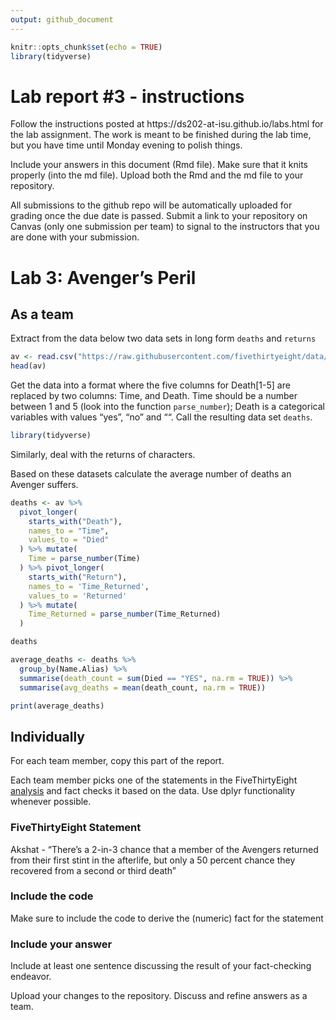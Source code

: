 ```yaml
---
output: github_document
---
```


<!-- README.md is generated from README.Rmd. Please edit the README.Rmd file -->


```r
knitr::opts_chunk$set(echo = TRUE)
library(tidyverse)
```

# Lab report #3 - instructions

Follow the instructions posted at https://ds202-at-isu.github.io/labs.html for the lab assignment. The work is meant to be finished during the lab time, but you have time until Monday evening to polish things.

Include your answers in this document (Rmd file). Make sure that it knits properly (into the md file). Upload both the Rmd and the md file to your repository.  

All submissions to the github repo will be automatically uploaded for grading once the due date is passed.
Submit a link to your repository on Canvas (only one submission per team) to signal to the instructors that you are done with your submission.

# Lab 3: Avenger's Peril

## As a team

Extract from the data below two data sets in long form `deaths` and `returns`

```r
av <- read.csv("https://raw.githubusercontent.com/fivethirtyeight/data/master/avengers/avengers.csv", stringsAsFactors = FALSE)
head(av)
```

Get the data into a format where the five columns for Death[1-5] are replaced by two columns: Time, and Death. Time should be a number between 1 and 5 (look into the function `parse_number`); Death is a categorical variables with values "yes", "no" and "". Call the resulting data set `deaths`. 
```r
library(tidyverse)
```


Similarly, deal with the returns of characters.

Based on these datasets calculate the average number of deaths an Avenger suffers. 

```r
deaths <- av %>% 
  pivot_longer(
    starts_with("Death"),
    names_to = "Time",
    values_to = "Died"
  ) %>% mutate(
    Time = parse_number(Time)
  ) %>% pivot_longer(
    starts_with("Return"),
    names_to = 'Time_Returned',
    values_to = 'Returned'
  ) %>% mutate(
    Time_Returned = parse_number(Time_Returned)
  )

deaths

```

```r
average_deaths <- deaths %>%
  group_by(Name.Alias) %>% 
  summarise(death_count = sum(Died == "YES", na.rm = TRUE)) %>%
  summarise(avg_deaths = mean(death_count, na.rm = TRUE))

print(average_deaths)
```


## Individually

For each team member, copy this part of the report. 

Each team member picks one of the statements in the FiveThirtyEight [analysis](https://fivethirtyeight.com/features/avengers-death-comics-age-of-ultron/) and fact checks it based on the data. Use dplyr functionality whenever possible.

### FiveThirtyEight Statement

Akshat - "There’s a 2-in-3 chance that a member of the Avengers returned from their first stint in the afterlife, but only a 50 percent chance they recovered from a second or third death"

### Include the code

Make sure to include the code to derive the (numeric) fact for the statement

### Include your answer

Include at least one sentence discussing the result of your fact-checking endeavor.

Upload your changes to the repository. Discuss and refine answers as a team.
